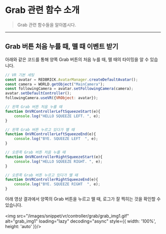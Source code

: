 
# Grab 관련 함수 소개

> Grab 관련 함수들을 알아봅시다.

---

## Grab 버튼 처음 누를 때, 뗄 때 이벤트 받기

아래와 같은 코드를 통해 양쪽 Grab 버튼의 처음 누를 때, 뗄 때의 타이밍을 알 수 있습니다.

``` js showLineNumbers
// VR 기본 세팅
const avatar = REDBRICK.AvatarManager.createDefaultAvatar();
const camera = WORLD.getObject("MainCamera");
const followingCamera = avatar.setFollowingCamera(camera);
avatar.setDefaultController();
followingCamera.useVR({VRObject: avatar});

// 왼쪽 Grab 버튼 처음 누를 때
function OnVRControllerLeftSqueezeStart(e){
    console.log("HELLO SQUEEZE LEFT. ", e);
}

// 왼쪽 Grab 버튼 누르고 있다가 뗄 때
function OnVRControllerLeftSqueezeEnd(e){
    console.log("BYE. SQUEEZE LEFT  ", e);   
}

// 오른쪽 Grab 버튼 처음 누를 때
function OnVRControllerRightSqueezeStart(e){
    console.log("HELLO SQUEEZE RIGHT. ", e);
}

// 오른쪽 Grab 버튼 누르고 있다가 뗄 때
function OnVRControllerRightSqueezeEnd(e){
    console.log("BYE. SQUEEZE RIGHT  ", e);   
}
```

아래 영상 결과에서 양쪽의 Grab 버튼을 누르고 뗄 때, 로그가 잘 찍히는 것을 확인할 수 있습니다. <br/>
<br/>
<img src="/images/snippet/vr/controller/grab/grab_img1.gif" alt="grab_img1" loading="lazy" decoding="async" style={{ width: '100%', height: 'auto' }}/>

